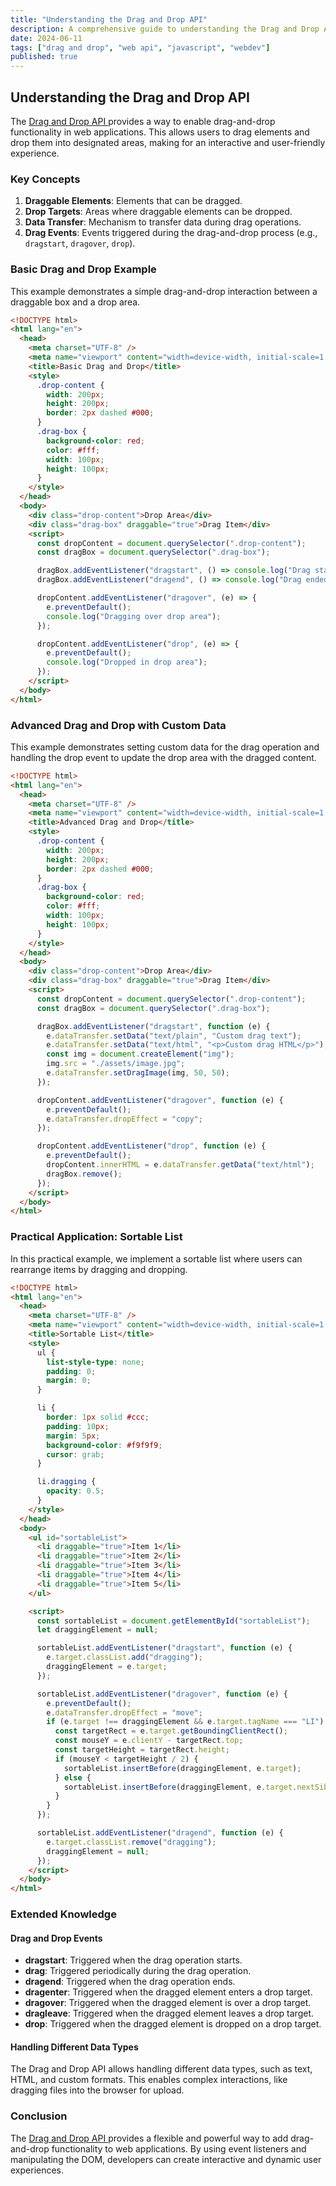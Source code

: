 ```yaml
---
title: "Understanding the Drag and Drop API"
description: A comprehensive guide to understanding the Drag and Drop API in web development, including basic and advanced usage examples, practical applications, and extended knowledge.
date: 2024-06-11
tags: ["drag and drop", "web api", "javascript", "webdev"]
published: true
---
```


## Understanding the Drag and Drop API

The [Drag and Drop API ](https://developer.mozilla.org/en-US/docs/Web/API/HTML_Drag_and_Drop_API) provides a way to enable drag-and-drop functionality in web applications. This allows users to drag elements and drop them into designated areas, making for an interactive and user-friendly experience.

### Key Concepts

1. **Draggable Elements**: Elements that can be dragged.
2. **Drop Targets**: Areas where draggable elements can be dropped.
3. **Data Transfer**: Mechanism to transfer data during drag operations.
4. **Drag Events**: Events triggered during the drag-and-drop process (e.g., `dragstart`, `dragover`, `drop`).

### Basic Drag and Drop Example

This example demonstrates a simple drag-and-drop interaction between a draggable box and a drop area.

```html
<!DOCTYPE html>
<html lang="en">
  <head>
    <meta charset="UTF-8" />
    <meta name="viewport" content="width=device-width, initial-scale=1.0" />
    <title>Basic Drag and Drop</title>
    <style>
      .drop-content {
        width: 200px;
        height: 200px;
        border: 2px dashed #000;
      }
      .drag-box {
        background-color: red;
        color: #fff;
        width: 100px;
        height: 100px;
      }
    </style>
  </head>
  <body>
    <div class="drop-content">Drop Area</div>
    <div class="drag-box" draggable="true">Drag Item</div>
    <script>
      const dropContent = document.querySelector(".drop-content");
      const dragBox = document.querySelector(".drag-box");

      dragBox.addEventListener("dragstart", () => console.log("Drag started"));
      dragBox.addEventListener("dragend", () => console.log("Drag ended"));

      dropContent.addEventListener("dragover", (e) => {
        e.preventDefault();
        console.log("Dragging over drop area");
      });

      dropContent.addEventListener("drop", (e) => {
        e.preventDefault();
        console.log("Dropped in drop area");
      });
    </script>
  </body>
</html>
```

### Advanced Drag and Drop with Custom Data

This example demonstrates setting custom data for the drag operation and handling the drop event to update the drop area with the dragged content.

```html
<!DOCTYPE html>
<html lang="en">
  <head>
    <meta charset="UTF-8" />
    <meta name="viewport" content="width=device-width, initial-scale=1.0" />
    <title>Advanced Drag and Drop</title>
    <style>
      .drop-content {
        width: 200px;
        height: 200px;
        border: 2px dashed #000;
      }
      .drag-box {
        background-color: red;
        color: #fff;
        width: 100px;
        height: 100px;
      }
    </style>
  </head>
  <body>
    <div class="drop-content">Drop Area</div>
    <div class="drag-box" draggable="true">Drag Item</div>
    <script>
      const dropContent = document.querySelector(".drop-content");
      const dragBox = document.querySelector(".drag-box");

      dragBox.addEventListener("dragstart", function (e) {
        e.dataTransfer.setData("text/plain", "Custom drag text");
        e.dataTransfer.setData("text/html", "<p>Custom drag HTML</p>");
        const img = document.createElement("img");
        img.src = "./assets/image.jpg";
        e.dataTransfer.setDragImage(img, 50, 50);
      });

      dropContent.addEventListener("dragover", function (e) {
        e.preventDefault();
        e.dataTransfer.dropEffect = "copy";
      });

      dropContent.addEventListener("drop", function (e) {
        e.preventDefault();
        dropContent.innerHTML = e.dataTransfer.getData("text/html");
        dragBox.remove();
      });
    </script>
  </body>
</html>
```

### Practical Application: Sortable List

In this practical example, we implement a sortable list where users can rearrange items by dragging and dropping.

```html
<!DOCTYPE html>
<html lang="en">
  <head>
    <meta charset="UTF-8" />
    <meta name="viewport" content="width=device-width, initial-scale=1.0" />
    <title>Sortable List</title>
    <style>
      ul {
        list-style-type: none;
        padding: 0;
        margin: 0;
      }

      li {
        border: 1px solid #ccc;
        padding: 10px;
        margin: 5px;
        background-color: #f9f9f9;
        cursor: grab;
      }

      li.dragging {
        opacity: 0.5;
      }
    </style>
  </head>
  <body>
    <ul id="sortableList">
      <li draggable="true">Item 1</li>
      <li draggable="true">Item 2</li>
      <li draggable="true">Item 3</li>
      <li draggable="true">Item 4</li>
      <li draggable="true">Item 5</li>
    </ul>

    <script>
      const sortableList = document.getElementById("sortableList");
      let draggingElement = null;

      sortableList.addEventListener("dragstart", function (e) {
        e.target.classList.add("dragging");
        draggingElement = e.target;
      });

      sortableList.addEventListener("dragover", function (e) {
        e.preventDefault();
        e.dataTransfer.dropEffect = "move";
        if (e.target !== draggingElement && e.target.tagName === "LI") {
          const targetRect = e.target.getBoundingClientRect();
          const mouseY = e.clientY - targetRect.top;
          const targetHeight = targetRect.height;
          if (mouseY < targetHeight / 2) {
            sortableList.insertBefore(draggingElement, e.target);
          } else {
            sortableList.insertBefore(draggingElement, e.target.nextSibling);
          }
        }
      });

      sortableList.addEventListener("dragend", function (e) {
        e.target.classList.remove("dragging");
        draggingElement = null;
      });
    </script>
  </body>
</html>
```

### Extended Knowledge

#### Drag and Drop Events

- **dragstart**: Triggered when the drag operation starts.
- **drag**: Triggered periodically during the drag operation.
- **dragend**: Triggered when the drag operation ends.
- **dragenter**: Triggered when the dragged element enters a drop target.
- **dragover**: Triggered when the dragged element is over a drop target.
- **dragleave**: Triggered when the dragged element leaves a drop target.
- **drop**: Triggered when the dragged element is dropped on a drop target.

#### Handling Different Data Types

The Drag and Drop API allows handling different data types, such as text, HTML, and custom formats. This enables complex interactions, like dragging files into the browser for upload.

### Conclusion

The [Drag and Drop API ](https://developer.mozilla.org/en-US/docs/Web/API/HTML_Drag_and_Drop_API)provides a flexible and powerful way to add drag-and-drop functionality to web applications. By using event listeners and manipulating the DOM, developers can create interactive and dynamic user experiences.
